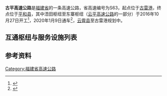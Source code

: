 {{中国高速公路信息框
|省名=Fujian
|编号=S63
|自定头部=[[File:Fujian_Expwy_S63_sign_no_name.svg|100px]]
|名称=古雷 - 平和高速公路
|路线简称=古平
|起点=[[古雷港|古雷港]]
|终点=[[平和县|平和县]]
|始建日期=2016年10月27日
|最近通车日期=2020年1月9日}}
'''古平高速公路'''是[[福建省|福建省]]的一条高速公路，省高速编号为S63，起点位于[[古雷港|古雷港]]，终点位于[[平和县|平和县]]，其中浯田枢纽至东寨枢纽（[[云平高速公路|云平高速公路]]的一部分）于2016年10月27日开工<ref>{{Cite web|title=“云平高速”开工建设 将拉近闽南与粤东距离-《平和网》|url=https://www.fjph.com.cn/ShowInfo.aspx?id=150547|accessdate=2020-11-28|work=www.fjph.com.cn|archive-date=2020-12-08|archive-url=https://web.archive.org/web/20201208105823/https://www.fjph.com.cn/ShowInfo.aspx?id=150547|dead-url=no}}</ref>，2020年1月9日通车<ref>{{Cite web|title=云平高速正式通车 厦漳泉通往粤东的最佳捷径|url=http://fj.sina.com.cn/news/m/2020-01-10/detail-iihnzahk3145733.shtml|accessdate=2020-11-28|work=fj.sina.com.cn|archive-date=2020-09-26|archive-url=https://web.archive.org/web/20200926154300/http://fj.sina.com.cn/news/m/2020-01-10/detail-iihnzahk3145733.shtml|dead-url=no}}</ref>，[[云霄县|云霄县]]至古雷港规划中。

==互通枢纽与服务设施列表==
{{Start expwy exit box|place=1}}
{{Expwy exit group|云平高速段|place=1}}
{{Expwy exit item|type=H|name=浯田|place=[[漳州市|漳州市]]<br/>[[云霄县|云霄县]]|place rows=3|highway connection={{China Expwy Name|G15}}}}
{{Expwy exit item|type=E|name=云霄火田|road connection={{中国国道名|324}}}}
{{Expwy exit item|type=E|name=云霄下河|road connection={{中国国道名|357}}}}
{{Expwy exit item|type=S|name=美峰|place=[[漳州市|漳州市]]<br/>[[平和县|平和县]]|place rows=3}}
{{Expwy exit item|type=E|name=平和安厚|road connection={{中国省道名|309|P=福建}}}}
{{Expwy exit item|type=H|name=东寨|highway connection={{China Expwy Name|G1523}}}}
{{End expwy exit box|place=1}}
==参考资料==
{{Reflist}}
{{福建省高速公路}}
{{福建小作品}}

[[Category:福建省高速公路|Category:福建省高速公路]]